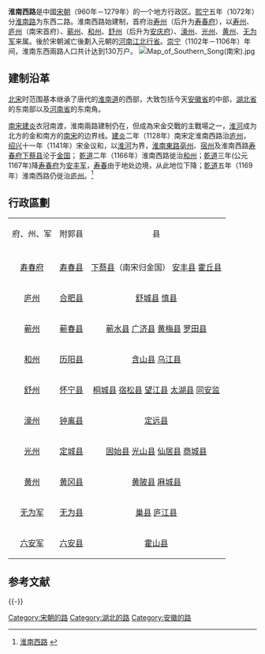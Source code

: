 '''淮南西路'''是中國[[宋朝|宋朝]]（960年－1279年）的一个地方行政区。[[熙宁|熙宁]]五年（1072年）分[[淮南路|淮南路]]为东西二路。淮南西路始建制，首府治[[寿州|寿州]]（后升为[[寿春府|寿春府]]），以[[寿州|寿州]]、[[庐州|庐州]]（南宋首府）、[[蕲州|蕲州]]、[[和州|和州]]、[[舒州|舒州]]（后升为[[安庆府|安庆府]]）、[[濠州|濠州]]、[[光州|光州]]、[[黄州|黄州]]、[[无为军|无为军]]来属。後於宋朝滅亡後劃入元朝的[[河南江北行省|河南江北行省]]。[[崇宁|崇宁]]（1102年－1106年）年间，淮南东西兩路人口共计达到130万户。
[[File:Map_of_Southern_Song(南宋).jpg|thumb]]

== 建制沿革 ==
[[北宋|北宋]]时范围基本继承了唐代的[[淮南道|淮南道]]的西部，大致包括今天[[安徽省|安徽省]]的中部，[[湖北省|湖北省]]的东南部以及[[河南省|河南省]]的东南角。

[[南宋|南宋]][[建炎|建炎]]衣冠南渡，淮南兩路建制仍在，但成為宋金交戰的主戰場之一，[[淮河|淮河]]成为北方的金和南方的[[南宋|南宋]]的边界线。[[建炎|建炎]]二年（1128年）南宋定淮南西路治[[庐州|庐州]]，[[绍兴_(南宋)|绍兴]]十一年（1141年）宋金议和，以[[淮河|淮河]]为界，[[淮南東路|淮南東路]][[亳州|亳州]]、[[宿州|宿州]]及淮南西路[[寿春府|寿春府]][[下蔡县|下蔡县]]沦于[[金国|金国]]； [[乾道_(南宋)|乾道]]二年（1166年）淮南西路徙治[[和州|和州]]；[[乾道_(南宋)|乾道]]三年(公元1167年)降[[寿春府|寿春府]]为[[安丰军|安丰军]]，[[寿春|寿春]]由于地处边境，从此地位下降；[[乾道_(南宋)|乾道]]五年（1169年）淮南西路仍徙治[[庐州|庐州]]。<ref>[http://www.xzqh.org/lishi/10slj/13.htm#1 淮南西路] {{webarchive|url=https://web.archive.org/web/20070807154537/http://www.xzqh.org/lishi/10slj/13.htm |date=2007-08-07 }}</ref>

== 行政區劃 ==
{| border="1" cellpadding="5" cellspacing="0"
|-
| align=center bgcolor=green|府、州、军 || align=center bgcolor=green|附郭县 || align=center bgcolor=green|县
|- 
|-
|[[寿春府|寿春府]]|| [[寿春县|寿春县]]  || [[下蔡县|下蔡县]]（南宋归金国） [[安丰县|安丰县]] [[霍丘县|霍丘县]]    
|-
|[[庐州|庐州]]|| [[合肥县|合肥县]] || [[舒城县|舒城县]] [[慎县|慎县]]  
|-
|[[蕲州|蕲州]]|| [[蕲春县|蕲春县]] || [[蕲水县|蕲水县]]  [[广济县|广济县]] [[黄梅县|黄梅县]] [[罗田县|罗田县]] 
|-
|[[和州|和州]]|| [[历阳县|历阳县]] ||  [[含山县|含山县]]  [[乌江县|乌江县]]
|-
|[[舒州|舒州]]|| [[怀宁县|怀宁县]] ||  [[桐城县|桐城县]] [[宿松县|宿松县]] [[望江县|望江县]] [[太湖县|太湖县]] [[同安监|同安监]] 
|-
|[[濠州|濠州]]|| [[钟离县|钟离县]] || [[定远县|定远县]]  
|-
|[[光州|光州]]|| [[定城县|定城县]] || [[固始县|固始县]] [[光山县|光山县]] [[仙居县|仙居县]] [[商城县|商城县]] 
|-
|[[黄州_(隋朝)|黄州]]|| [[黄冈县|黄冈县]] || [[黄陂县|黄陂县]] [[麻城县|麻城县]] 
|-
|[[无为军|无为军]]|| [[无为县|无为县]] || [[巢县|巢县]]  [[庐江县|庐江县]]
|-
|[[六安军|六安军]]|| [[六安县|六安县]]  || [[霍山县|霍山县]]
|}

==参考文献==
{{Reflist}}

{{-}}
{{北宋行政区划|nocat}}
{{南宋行政区划|nocat}}
[[Category:宋朝的路|Category:宋朝的路]]
[[Category:湖北的路|Category:湖北的路]] 
[[Category:安徽的路|Category:安徽的路]]